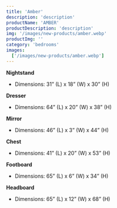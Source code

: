 ```yaml
---
title: 'Amber'
description: 'description'
productName: 'AMBER'
productDescription: 'description'
img: '/images/new-products/amber.webp'
productImg: ''
category: 'bedrooms'
images:
  ['/images/new-products/amber.webp']
---
```


**Nightstand**

- Dimensions: 31” (L) x 18” (W) x 30” (H)

**Dresser**

- Dimensions: 64” (L) x 20” (W) x 38” (H)

**Mirror**

- Dimensions: 46” (L) x 3” (W) x 44” (H)

**Chest**

- Dimensions: 41” (L) x 20” (W) x 53” (H)

**Footboard**

- Dimensions: 65” (L) x 6” (W) x 34” (H)

**Headboard**

- Dimensions: 65” (L) x 12” (W) x 68” (H)
